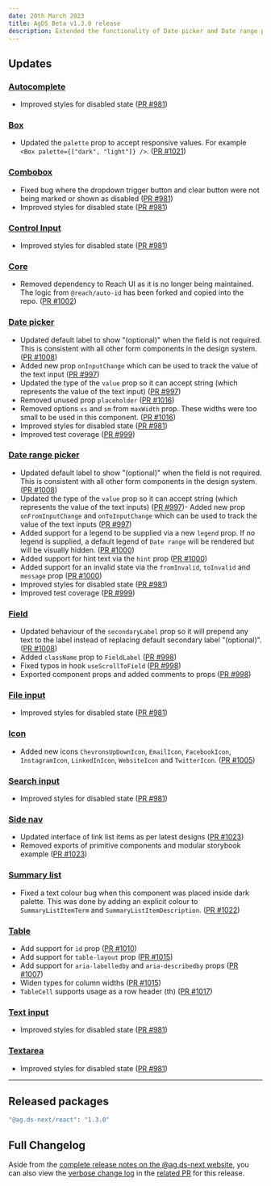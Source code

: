 ```yaml
---
date: 20th March 2023
title: AgDS Beta v1.3.0 release
description: Extended the functionality of Date picker and Date range picker, improved accessibility of Table, updated Side Nav styling, various bug fixes and improvements.
---
```


## Updates

### [Autocomplete](/components/autocomplete)

- Improved styles for disabled state ([PR #981](https://github.com/steelthreads/agds-next/pull/981))

### [Box](/components/box)

- Updated the `palette` prop to accept responsive values. For example `<Box palette={["dark", "light"]} />`. ([PR #1021](https://github.com/steelthreads/agds-next/pull/1021))

### [Combobox](/components/combobox)

- Fixed bug where the dropdown trigger button and clear button were not being marked or shown as disabled ([PR #981](https://github.com/steelthreads/agds-next/pull/981))
- Improved styles for disabled state ([PR #981](https://github.com/steelthreads/agds-next/pull/981))

### [Control Input](/components/control-input)

- Improved styles for disabled state ([PR #981](https://github.com/steelthreads/agds-next/pull/981))

### [Core](/components/core)

- Removed dependency to Reach UI as it is no longer being maintained. The logic from `@reach/auto-id` has been forked and copied into the repo. ([PR #1002](https://github.com/steelthreads/agds-next/pull/1002))

### [Date picker](/components/date-picker#date-picker)

- Updated default label to show "(optional)" when the field is not required. This is consistent with all other form components in the design system. ([PR #1008](https://github.com/steelthreads/agds-next/pull/1008))
- Added new prop `onInputChange` which can be used to track the value of the text input ([PR #997](https://github.com/steelthreads/agds-next/pull/997))
- Updated the type of the `value` prop so it can accept string (which represents the value of the text input) ([PR #997](https://github.com/steelthreads/agds-next/pull/997))
- Removed unused prop `placeholder` ([PR #1016](https://github.com/steelthreads/agds-next/pull/1016))
- Removed options `xs` and `sm` from `maxWidth` prop. These widths were too small to be used in this component. ([PR #1016](https://github.com/steelthreads/agds-next/pull/1016))
- Improved styles for disabled state ([PR #981](https://github.com/steelthreads/agds-next/pull/981))
- Improved test coverage ([PR #999](https://github.com/steelthreads/agds-next/pull/999))

### [Date range picker](/components/date-picker#date-range-picker)

- Updated default label to show "(optional)" when the field is not required. This is consistent with all other form components in the design system. ([PR #1008](https://github.com/steelthreads/agds-next/pull/1008))
- Updated the type of the `value` prop so it can accept string (which represents the value of the text inputs) ([PR #997](https://github.com/steelthreads/agds-next/pull/997))- Added new prop `onFromInputChange` and `onToInputChange` which can be used to track the value of the text inputs ([PR #997](https://github.com/steelthreads/agds-next/pull/997))
- Added support for a legend to be supplied via a new `legend` prop. If no legend is supplied, a default legend of `Date range` will be rendered but will be visually hidden. ([PR #1000](https://github.com/steelthreads/agds-next/pull/1000))
- Added support for hint text via the `hint` prop ([PR #1000](https://github.com/steelthreads/agds-next/pull/1000))
- Added support for an invalid state via the `fromInvalid`, `toInvalid` and `message` prop ([PR #1000](https://github.com/steelthreads/agds-next/pull/1000))
- Improved styles for disabled state ([PR #981](https://github.com/steelthreads/agds-next/pull/981))
- Improved test coverage ([PR #999](https://github.com/steelthreads/agds-next/pull/999))

### [Field](/components/field)

- Updated behaviour of the `secondaryLabel` prop so it will prepend any text to the label instead of replacing default secondary label "(optional)". ([PR #1008](https://github.com/steelthreads/agds-next/pull/1008))
- Added `className` prop to `FieldLabel` ([PR #998](https://github.com/steelthreads/agds-next/pull/998))
- Fixed typos in hook `useScrollToField` ([PR #998](https://github.com/steelthreads/agds-next/pull/998))
- Exported component props and added comments to props ([PR #998](https://github.com/steelthreads/agds-next/pull/998))

### [File input](/components/file-input)

- Improved styles for disabled state ([PR #981](https://github.com/steelthreads/agds-next/pull/981))

### [Icon](/components/icon)

- Added new icons `ChevronsUpDownIcon`, `EmailIcon`, `FacebookIcon`, `InstagramIcon`, `LinkedInIcon`, `WebsiteIcon` and `TwitterIcon`. ([PR #1005](https://github.com/steelthreads/agds-next/pull/1005))

### [Search input](/components/search-input)

- Improved styles for disabled state ([PR #981](https://github.com/steelthreads/agds-next/pull/981))

### [Side nav](/components/side-nav)

- Updated interface of link list items as per latest designs ([PR #1023](https://github.com/steelthreads/agds-next/pull/1023))
- Removed exports of primitive components and modular storybook example ([PR #1023](https://github.com/steelthreads/agds-next/pull/1023))

### [Summary list](/components/summary-list)

- Fixed a text colour bug when this component was placed inside dark palette. This was done by adding an explicit colour to `SummaryListItemTerm` and `SummaryListItemDescription`. ([PR #1022](https://github.com/steelthreads/agds-next/pull/1022))

### [Table](/components/table)

- Add support for `id` prop ([PR #1010](https://github.com/steelthreads/agds-next/pull/1010))
- Add support for `table-layout` prop ([PR #1015](https://github.com/steelthreads/agds-next/pull/1015))
- Add support for `aria-labelledby` and `aria-describedby` props ([PR #1007](https://github.com/steelthreads/agds-next/pull/1007))
- Widen types for column widths ([PR #1015](https://github.com/steelthreads/agds-next/pull/1015))
- `TableCell` supports usage as a row header (th) ([PR #1017](https://github.com/steelthreads/agds-next/pull/1017))

### [Text input](/components/text-input)

- Improved styles for disabled state ([PR #981](https://github.com/steelthreads/agds-next/pull/981))

### [Textarea](/components/textarea)

- Improved styles for disabled state ([PR #981](https://github.com/steelthreads/agds-next/pull/981))

---

## Released packages

```sh
"@ag.ds-next/react": "1.3.0"
```

## Full Changelog

Aside from the [complete release notes on the @ag.ds-next website](https://design-system.agriculture.gov.au/updates/2023-03-20), you can also view the [verbose change log](https://github.com/steelthreads/agds-next/pull/992) in the [related PR](https://github.com/steelthreads/agds-next/pull/992) for this release.

